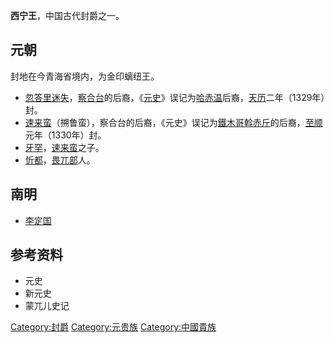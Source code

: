 '''西宁王'''，中国古代封爵之一。
==元朝==
封地在今青海省境内，为金印螭纽王。
*[[忽答里迷失|忽答里迷失]]，[[察合台|察合台]]的后裔，《[[元史|元史]]》误记为[[哈赤温|哈赤温]]后裔，[[天历_(元朝)|天历]]二年（1329年）封。
*[[速来蛮|速来蛮]]（搠鲁蛮），察合台的后裔，《元史》误记为[[鐵木哥斡赤斤|鐵木哥斡赤斤]]的后裔，[[至顺|至顺]]元年（1330年）封。
*[[牙罕|牙罕]]，[[速来蛮|速来蛮]]之子。
*[[忻都|忻都]]，[[畏兀儿|畏兀部]]人。

==南明==
*[[李定国|李定国]]

==参考资料==
*元史
*新元史
*蒙兀儿史记

{{disambig|Cat=三字封號消歧義}}
{{元朝藩王}}

[[Category:封爵|Category:封爵]]
[[Category:元贵族|Category:元贵族]]
[[Category:中國貴族|Category:中國貴族]]